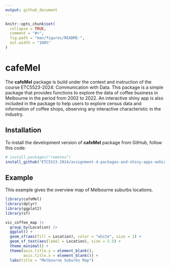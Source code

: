 ```yaml
---
output: github_document
---
```


<!-- README.md is generated from README.Rmd. Please edit that file -->

```r
knitr::opts_chunk$set(
  collapse = TRUE,
  comment = "#>",
  fig.path = "man/figures/README-",
  out.width = "100%"
)
```

# cafeMel

<!-- badges: start -->
<!-- badges: end -->

The **cafeMel** package is build under the context and instruction of the course ETC5523-2024: Communication with Data. This package is a simple package that provides functions to explore the data of coffee business in Melbourne in the period from 2002 to 2022. An interactive shiny app is also included in the package to help users to explore census data and information of coffee shops, observing any interactive characteristic in the industry.

## Installation

To install the development version of **cafeMel** package from GitHub, follow this code:

``` r
# install.packages("remotes")
install_github("ETC5523-2024/assignment-4-packages-and-shiny-apps-anhLe68")
```

## Example

This example gives the overview map of Melbourne suburbs locations.

```r
library(cafeMel)
library(dplyr)
library(ggplot2)
library(sf)

vic_coffee_map |> 
  group_by(Location) |>
  ggplot() +
  geom_sf(aes(fill = Location), color = "white", size = 1) +
  geom_sf_text(aes(label = Location), size = 2.5) +
  theme_minimal() +
  theme(axis.title.y = element_blank(), 
        axis.title.x = element_blank()) +
  labs(title = "Melbourne Suburbs Map")
```



